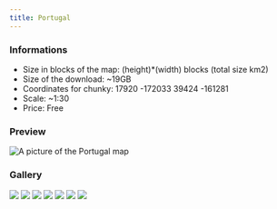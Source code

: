 ---
title: Portugal
---


### Informations
* Size in blocks of the map: (height)*(width) blocks (total size km2)
* Size of the download: ~19GB
* Coordinates for chunky: 17920 -172033 39424 -161281
* Scale: ~1:30
* Price: Free

### Preview
<img src="/img/maps/previews/europe/Portugal.webp" alt="A picture of the Portugal map"></img>  

### Gallery
<Slider dots arrows={false} infinite slidesToShow={1} slidesToScroll={1} pauseOnHover speed={500} autoplay autoplaySpeed={3000}>
    <img src="/img/maps/gallery/europe/portugal/0.webp"></img>
    <img src="/img/maps/gallery/europe/portugal/1.webp"></img>
    <img src="/img/maps/gallery/europe/portugal/2.webp"></img>
    <img src="/img/maps/gallery/europe/portugal/3.webp"></img>
    <img src="/img/maps/gallery/europe/portugal/4.webp"></img>
    <img src="/img/maps/gallery/europe/portugal/5.webp"></img>
    <img src="/img/maps/gallery/europe/portugal/6.webp"></img>
</Slider>